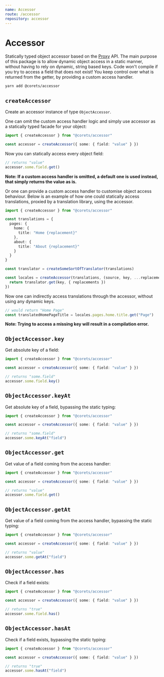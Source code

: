 ```yaml
---
name: Accessor
route: /accessor
repository: accessor
---
```


# Accessor

Statically typed object accessor based on the [Proxy](https://developer.mozilla.org/en-US/docs/Web/JavaScript/Reference/Global_Objects/Proxy) API. The main purpose of this package is to allow dynamic object access in a static manner, without having to rely on dynamic, string based keys. Code won't compile if you try to access a field that does not exist! You keep control over what is returned from the getter, by providing a custom access handler.

```bash
yarn add @corets/accessor
```

## `createAccessor`


Create an accessor instance of type `ObjectAccessor`.

One can omit the custom access handler logic and simply use accessor as a statically typed facade for your object:

```ts
import { createAccessor } from "@corets/accessor"

const accessor = createAccessor({ some: { field: "value" } })
```

Now you can statically access every object field:

```ts
// returns "value"
accessor.some.field.get()
```

**Note: If a custom access handler is omitted, a default one is used instead, that simply returns the value as is.**

Or one can provide a custom access handler to customise object access behaviour. Below is an example of how one could statically access translations, proxied by a translation library, using the accessor.

```ts
import { createAccessor } from "@corets/accessor"

const translations = {
  pages: {
    home: {
      title: "Home {replacement}"
    },
    about: {
      title: "About {replacement}"
    }
  }
}

const translator = createSomeSortOfTranslator(translations)

const locales = createAccessor(translations, (source, key, ...replacements: any[]): string => {
  return translator.get(key, { replacements })
})
```

Now one can indirectly access translations through the accessor, without using any dynamic keys.

```ts
// would return "Home Page"
const translatedHomePageTitle = locales.pages.home.title.get("Page")
```

**Note: Trying to access a missing key will result in a compilation error.**

## `ObjectAccessor.key`

Get absolute key of a field:

```ts
import { createAccessor } from "@corets/accessor"

const accessor = createAccessor({ some: { field: "value" } })

// returns "some.field"
accessor.some.field.key()
```

## `ObjectAccessor.keyAt`

Get absolute key of a field, bypassing the static typing:

```ts
import { createAccessor } from "@corets/accessor"

const accessor = createAccessor({ some: { field: "value" } })

// returns "some.field"
accessor.some.keyAt("field")
```

## `ObjectAccessor.get`

Get value of a field coming from the access handler:

```ts
import { createAccessor } from "@corets/accessor"

const accessor = createAccessor({ some: { field: "value" } })

// returns "value"
accessor.some.field.get()
```

## `ObjectAccessor.getAt`

Get value of a field coming from the access handler, bypassing the static typing:

```ts
import { createAccessor } from "@corets/accessor"

const accessor = createAccessor({ some: { field: "value" } })

// returns "value"
accessor.some.getAt("field")
```

## `ObjectAccessor.has`

Check if a field exists:

```ts
import { createAccessor } from "@corets/accessor"

const accessor = createAccessor({ some: { field: "value" } })

// returns "true"
accessor.some.field.has()
```

## `ObjectAccessor.hasAt`

Check if a field exists, bypassing the static typing:

```ts
import { createAccessor } from "@corets/accessor"

const accessor = createAccessor({ some: { field: "value" } })

// returns "true"
accessor.some.hasAt("field")
```
